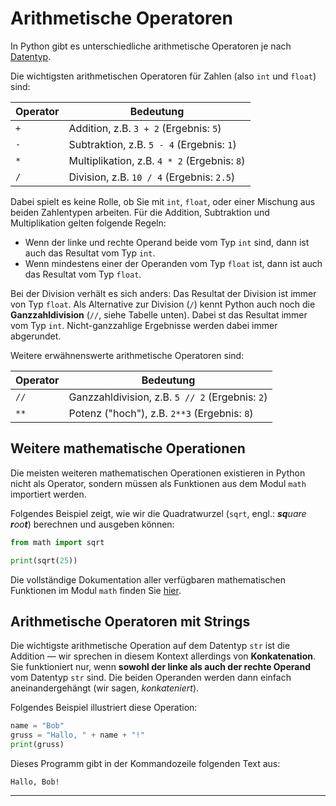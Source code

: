 # Arithmetische Operatoren
In Python gibt es unterschiedliche arithmetische Operatoren je nach [Datentyp](Variablen-und-Datentypen#datentypen).

Die wichtigsten arithmetischen Operatoren für Zahlen (also `int` und `float`) sind:

| Operator | Bedeutung                                    |
|----------|----------------------------------------------|
| `+`      | Addition, z.B. `3 + 2` (Ergebnis: `5`)       |
| `-`      | Subtraktion, z.B. `5 - 4` (Ergebnis: `1`)    |
| `*`      | Multiplikation, z.B. `4 * 2` (Ergebnis: `8`) |
| `/`      | Division, z.B. `10 / 4` (Ergebnis: `2.5`)    |

Dabei spielt es keine Rolle, ob Sie mit `int`, `float`, oder einer Mischung aus beiden Zahlentypen arbeiten. Für die Addition, Subtraktion und Multiplikation gelten folgende Regeln:
- Wenn der linke und rechte Operand beide vom Typ `int` sind, dann ist auch das Resultat vom Typ `int`.
- Wenn mindestens einer der Operanden vom Typ `float` ist, dann ist auch das Resultat vom Typ `float`.

Bei der Division verhält es sich anders: Das Resultat der Division ist immer von Typ `float`. Als Alternative zur Division (`/`) kennt Python auch noch die **Ganzzahldivision** (`//`, siehe Tabelle unten). Dabei st das Resultat immer vom Typ `int`. Nicht-ganzzahlige Ergebnisse werden dabei immer abgerundet.

Weitere erwähnenswerte arithmetische Operatoren sind:

| Operator | Bedeutung                                       |
|----------|-------------------------------------------------|
| `//`     | Ganzzahldivision, z.B. `5 // 2` (Ergebnis: `2`) |
| `**`     | Potenz ("hoch"), z.B. `2**3` (Ergebnis: `8`)    |

## Weitere mathematische Operationen
Die meisten weiteren mathematischen Operationen existieren in Python nicht als Operator, sondern müssen als Funktionen aus dem Modul `math` importiert werden.

Folgendes Beispiel zeigt, wie wir die Quadratwurzel (`sqrt`, engl.: _**sq**uare **r**oo**t**_) berechnen und ausgeben können:

```python showLineNumbers
from math import sqrt

print(sqrt(25))
```

Die vollständige Dokumentation aller verfügbaren mathematischen Funktionen im Modul `math` finden Sie [hier](https://docs.python.org/3/library/math.html).

## Arithmetische Operatoren mit Strings
Die wichtigste arithmetische Operation auf dem Datentyp `str` ist die Addition — wir sprechen in diesem Kontext allerdings von **Konkatenation**. Sie funktioniert nur, wenn **sowohl der linke als auch der rechte Operand** vom Datentyp `str` sind. Die beiden Operanden werden dann einfach aneinandergehängt (wir sagen, _konkateniert_).

Folgendes Beispiel illustriert diese Operation:

```python showLineNumbers
name = "Bob"
gruss = "Hallo, " + name + "!"
print(gruss)
```

Dieses Programm gibt in der Kommandozeile folgenden Text aus:

```
Hallo, Bob!
```

---
